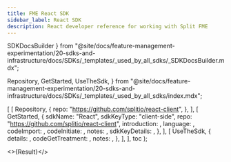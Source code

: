 ```yaml
---
title: FME React SDK
sidebar_label: React SDK
description: React developer reference for working with Split FME
---
```



  SDKDocsBuilder
} from "@site/docs/feature-management-experimentation/20-sdks-and-infrastructure/docs/SDKs/_templates/_used_by_all_sdks/_SDKDocsBuilder.mdx";

  Repository,
  GetStarted,
  UseTheSdk,
} from "@site/docs/feature-management-experimentation/20-sdks-and-infrastructure/docs/SDKs/_templates/_used_by_all_sdks/index.mdx";





  [
    [ 
      Repository, 
      { 
        repo: "https://github.com/splitio/react-client",
      }, 
    ],
    [ 
      GetStarted, 
      {
        sdkName:         "React",
        sdkKeyType:      "client-side",
        repo:            "https://github.com/splitio/react-client",
        introduction:    <Introduction />,
        language:        <Language />,
        codeImport:      <Import />,
        codeInitiate: <Initiate />,
        notes:           <InstantiateNotes />,
        sdkKeyDetails:   <ClientSdkKeyDetails />,
      },
    ],
    [
      UseTheSdk,
      {
        details:          <UseDetails />,
        codeGetTreatment: <GetTreatment />,
        notes:            <UseNotes />,
      },
    ],
  ],
  toc
);

<>{Result}</>

<DocCardList />